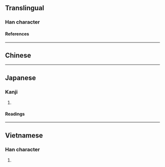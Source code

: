 {{also|涚}}
{{character info/new}}
==Translingual==

===Han character===
{{Han char|rn=85|rad=水|as=07|sn=10|four=38116|canj=ECRU|ids=⿰氵兌}}

====References====
{{Han ref|kx=0627.060|dkj=17545|dj=1029.100|hdz=31633.040|uh=6D97}}

----

==Chinese==
{{zh-see|涚|v}}

----

==Japanese==

===Kanji===
{{ja-kanji|grade=|rs=水07}}

# {{defn|lang=ja|sort=水07}}

====Readings====
{{ja-readings
|on=せい, せつ, せち
|kun=ぬるまゆ
}}

----

==Vietnamese==

===Han character===
{{vi-readings|rs=水07|reading=đuối}}

# {{defn|lang=vi|sort=水07}}